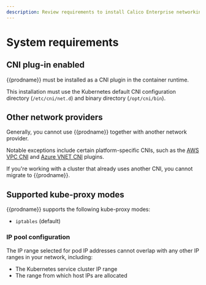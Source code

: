 ```yaml
---
description: Review requirements to install Calico Enterprise networking and network policy.
---
```



# System requirements

<ReqsSys orch='Kubernetes' />

## CNI plug-in enabled

{{prodname}} must be installed as a CNI plugin in the container runtime.

This installation must use the Kubernetes default CNI configuration directory (`/etc/cni/net.d`) and binary directory (`/opt/cni/bin`).

## Other network providers

Generally, you cannot use {{prodname}} together with another network provider.

Notable exceptions include certain platform-specific CNIs, such as the [AWS VPC CNI](https://github.com/aws/amazon-vpc-cni-k8s/blob/master/README.md) and [Azure VNET CNI](https://github.com/Azure/azure-container-networking/blob/master/docs/cni.md) plugins.

If you're working with a cluster that already uses another CNI, you cannot migrate to {{prodname}}.

## Supported kube-proxy modes

{{prodname}} supports the following kube-proxy modes:

- `iptables` (default)

### IP pool configuration

The IP range selected for pod IP addresses cannot overlap with any other
IP ranges in your network, including:

- The Kubernetes service cluster IP range
- The range from which host IPs are allocated

<ReqsKernel />
